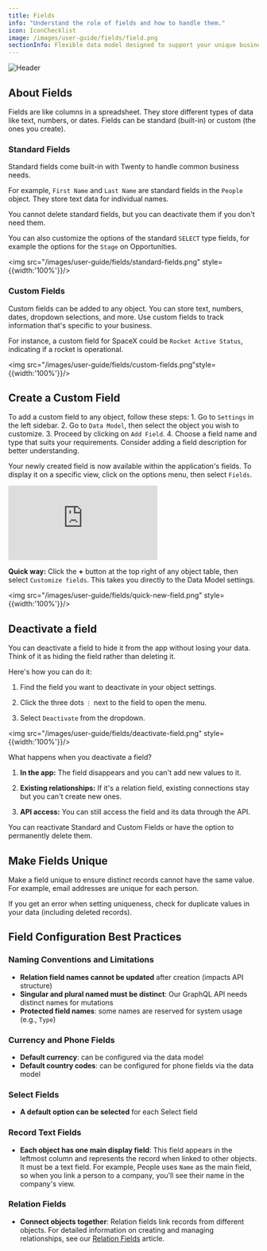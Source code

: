 ```yaml
---
title: Fields
info: "Understand the role of fields and how to handle them."
icon: IconChecklist
image: /images/user-guide/fields/field.png
sectionInfo: Flexible data model designed to support your unique business processes
---
```

<Frame>
  <img src="/images/user-guide/fields/field.png" alt="Header" />
</Frame>

## About Fields

Fields are like columns in a spreadsheet. They store different types of data like text, numbers, or dates. Fields can be standard (built-in) or custom (the ones you create).

### Standard Fields

Standard fields come built-in with Twenty to handle common business needs.

For example, `First Name` and `Last Name` are standard fields in the `People` object. They store text data for individual names.

You cannot delete standard fields, but you can deactivate them if you don't need them.

You can also customize the options of the standard ```SELECT``` type fields, for example the options for the ```Stage``` on Opportunities.

<img src="/images/user-guide/fields/standard-fields.png" style={{width:'100%'}}/>

### Custom Fields

Custom fields can be added to any object. You can store text, numbers, dates, dropdown selections, and more. Use custom fields to track information that's specific to your business.

For instance, a custom field for SpaceX could be `Rocket Active Status`, indicating if a rocket is operational.

<img src="/images/user-guide/fields/custom-fields.png"style={{width:'100%'}}/>

## Create a Custom Field

To add a custom field to any object, follow these steps:
	1.	Go to `Settings` in the left sidebar.
	2.	Go to `Data Model`, then select the object you wish to customize.
	3.	Proceed by clicking on `Add Field`.
	4.	Choose a field name and type that suits your requirements. Consider adding a field description for better understanding.

Your newly created field is now available within the application's fields. To display it on a specific view, click on the options menu, then select `Fields`.

<div style={{padding:'71.15% 0 0 0', position:'relative', margin: '32px 0px 0px'}}>
  <iframe
    src="https://player.vimeo.com/video/927628219?autoplay=1&loop=1&autopause=0&background=1&amp;app_id=58479"
    frameBorder="0"
    allow="autoplay; fullscreen; picture-in-picture; clipboard-write"
    style={{
      position:'absolute',
      top:0,
      left:0,
      width:'100%',
      height:'100%',
      borderRadius: '16px',
      border:'2px solid black'
    }}
    title="Export data"
  ></iframe>
</div>
<script src="https://player.vimeo.com/api/player.js"></script>

**Quick way:** Click the **+** button at the top right of any object table, then select `Customize fields`. This takes you directly to the Data Model settings.

<img src="/images/user-guide/fields/quick-new-field.png" style={{width:'100%'}}/>

## Deactivate a field

You can deactivate a field to hide it from the app without losing your data. Think of it as hiding the field rather than deleting it.

Here's how you can do it:

1. Find the field you want to deactivate in your object settings.

2. Click the three dots `⋮` next to the field to open the menu.

3. Select `Deactivate` from the dropdown.

<img src="/images/user-guide/fields/deactivate-field.png" style={{width:'100%'}}/>

What happens when you deactivate a field?

1. **In the app:** The field disappears and you can't add new values to it.

2. **Existing relationships:** If it's a relation field, existing connections stay but you can't create new ones.

3. **API access:** You can still access the field and its data through the API.

You can reactivate Standard and Custom Fields or have the option to permanently delete them.

## Make Fields Unique

Make a field unique to ensure distinct records cannot have the same value. For example, email addresses are unique for each person.

If you get an error when setting uniqueness, check for duplicate values in your data (including deleted records).

## Field Configuration Best Practices

### Naming Conventions and Limitations
- **Relation field names cannot be updated** after creation (impacts API structure)
- **Singular and plural named must be distinct**: Our GraphQL API needs distinct names for mutations
- **Protected field names**: some names are reserved for system usage (e.g., ```Type```)

### Currency and Phone Fields
- **Default currency**: can be configured via the data model
- **Default country codes**: can be configured for phone fields via the data model

### Select Fields
- **A default option can be selected** for each Select field

### Record Text Fields
- **Each object has one main display field**: This field appears in the leftmost column and represents the record when linked to other objects. It must be a text field. For example, People uses `Name` as the main field, so when you link a person to a company, you'll see their name in the company's view.

### Relation Fields
- **Connect objects together**: Relation fields link records from different objects. For detailed information on creating and managing relationships, see our [Relation Fields](/user-guide/section/data-model/object-relations) article.


